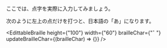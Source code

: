 
ここでは、点字を実際に入力してみましょう。

次のように左上の点だけを打つと、日本語の「あ」になります。

<EdittableBraille
  height={"100"}
  width={"60"}
  brailleChar={"⠁"}
  updateBrailleChar={(brailleChar) => {}}
/>
